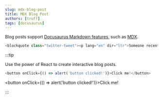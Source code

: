 ```yaml
---
slug: mdx-blog-post
title: MDX Blog Post
authors: [truff]
tags: [docusaurus]
---
```


Blog posts support [Docusaurus Markdown features](https://docusaurus.io/docs/markdown-features), such as [MDX](https://mdxjs.com/).

```js
<blockquote class="twitter-tweet"><p lang="en" dir="ltr">Someone recently said I should separate work and personal, which is required when building a successful brand that can scale.</p>&mdash; Tuddi The Hatter (@TylerRuffDev) <a href="https://twitter.com/TylerRuffDev/status/1728710905280573914?ref_src=twsrc%5Etfw">November 26, 2023</a></blockquote> <script async src="https://platform.twitter.com/widgets.js" charset="utf-8"></script>
```
<!--truncate-->

:::tip

Use the power of React to create interactive blog posts.

```js
<button onClick={() => alert('button clicked!')}>Click me!</button>
```

<button onClick={() => alert('button clicked!')}>Click me!</button>

:::
